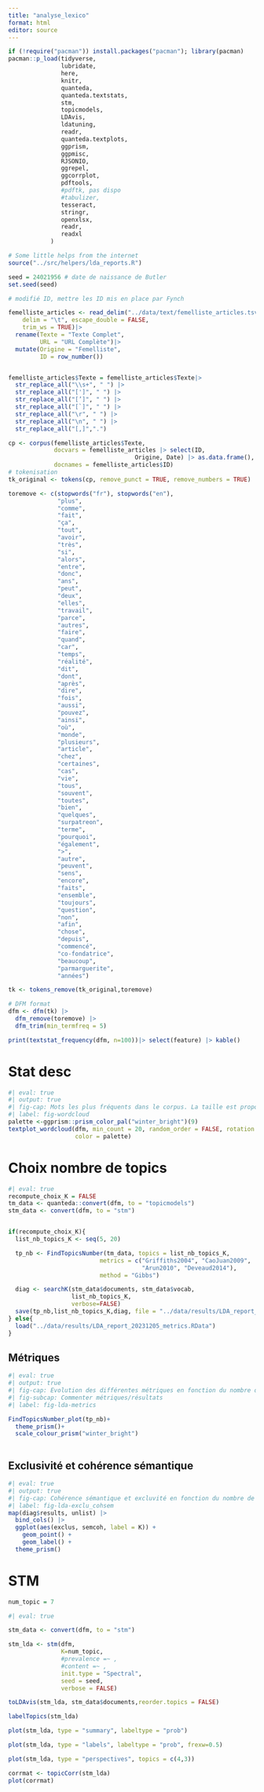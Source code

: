 ```yaml
---
title: "analyse_lexico"
format: html
editor: source
---
```


```r
if (!require("pacman")) install.packages("pacman"); library(pacman)
pacman::p_load(tidyverse,
               lubridate,
               here,
               knitr,
               quanteda,
               quanteda.textstats,
               stm,
               topicmodels,
               LDAvis,
               ldatuning,
               readr,
               quanteda.textplots,
               ggprism,
               ggpmisc,
               RJSONIO,
               ggrepel,
               ggcorrplot,
               pdftools,
               #pdftk, pas dispo
               #tabulizer,
               tesseract,
               stringr,
               openxlsx,
               readr,
               readxl
            )

# Some little helps from the internet
source("../src/helpers/lda_reports.R")

seed = 24021956 # date de naissance de Butler
set.seed(seed)
```

```r
# modifié ID, mettre les ID mis en place par Fynch

femelliste_articles <- read_delim("../data/text/femelliste_articles.tsv", 
    delim = "\t", escape_double = FALSE, 
    trim_ws = TRUE)|>
  rename(Texte = "Texte Complet",
         URL = "URL Complète")|>
  mutate(Origine = "Femelliste",
         ID = row_number())


femelliste_articles$Texte = femelliste_articles$Texte|>
  str_replace_all("\\s+", " ") |>
  str_replace_all("[']", " ") |>
  str_replace_all("[’]", " ") |>
  str_replace_all("[`]", " ") |>
  str_replace_all("\r", " ") |>
  str_replace_all("\n", " ") |>
  str_replace_all("[,]",".")

cp <- corpus(femelliste_articles$Texte, 
             docvars = femelliste_articles |> select(ID,
                                    Origine, Date) |> as.data.frame(), 
             docnames = femelliste_articles$ID)
# tokenisation
tk_original <- tokens(cp, remove_punct = TRUE, remove_numbers = TRUE)
```


```r
toremove <- c(stopwords("fr"), stopwords("en"),
              "plus",
              "comme",
              "fait",
              "ça",
              "tout",
              "avoir",
              "très",
              "si",
              "alors",
              "entre",
              "donc",
              "ans",
              "peut",
              "deux",
              "elles",
              "travail",
              "parce",
              "autres",
              "faire",
              "quand",
              "car",
              "temps",
              "réalité",
              "dit",
              "dont",
              "après",
              "dire",
              "fois",
              "aussi",
              "pouvez",
              "ainsi",
              "où",
              "monde",
              "plusieurs",
              "article",
              "chez",
              "certaines",
              "cas",
              "vie",
              "tous",
              "souvent",
              "toutes",
              "bien",
              "quelques",
              "surpatreon",
              "terme",
              "pourquoi",
              "également",
              ">",
              "autre",
              "peuvent",
              "sens",
              "encore",
              "faits",
              "ensemble",
              "toujours",
              "question",
              "non",
              "afin",
              "chose",
              "depuis",
              "commencé",
              "co-fondatrice",
              "beaucoup",
              "parmarguerite",
              "années")

tk <- tokens_remove(tk_original,toremove)

# DFM format
dfm <- dfm(tk) |>
  dfm_remove(toremove) |>
  dfm_trim(min_termfreq = 5)
```

```r
print(textstat_frequency(dfm, n=100))|> select(feature) |> kable()
```

# Stat desc

```r
#| eval: true
#| output: true
#| fig-cap: Mots les plus fréquents dans le corpus. La taille est proportionnelle à la fréquence.
#| label: fig-wordcloud
palette <-ggprism::prism_color_pal("winter_bright")(9)
textplot_wordcloud(dfm, min_count = 20, random_order = FALSE, rotation = 0.25,
                   color = palette)
```
# Choix nombre de topics

```r
#| eval: true
recompute_choix_K = FALSE
tm_data <- quanteda::convert(dfm, to = "topicmodels")
stm_data <- convert(dfm, to = "stm")


if(recompute_choix_K){
  list_nb_topics_K <- seq(5, 20)

  tp_nb <- FindTopicsNumber(tm_data, topics = list_nb_topics_K, 
                          metrics = c("Griffiths2004", "CaoJuan2009", 
                                      "Arun2010", "Deveaud2014"),
                          method = "Gibbs")

  diag <- searchK(stm_data$documents, stm_data$vocab, 
                  list_nb_topics_K, 
                  verbose=FALSE)
  save(tp_nb,list_nb_topics_K,diag, file = "../data/results/LDA_report_20231205_metrics.RData")
} else{
  load("../data/results/LDA_report_20231205_metrics.RData")
}

```

## Métriques

```r
#| eval: true
#| output: true
#| fig-cap: Evolution des différentes métriques en fonction du nombre de topics
#| fig-subcap: Commenter métriques/résultats
#| label: fig-lda-metrics

FindTopicsNumber_plot(tp_nb)+
  theme_prism()+
  scale_colour_prism("winter_bright")
  
```
## Exclusivité et cohérence sémantique
```r
#| eval: true
#| output: true
#| fig-cap: Cohérence sémantique et excluvité en fonction du nombre de topics
#| label: fig-lda-exclu_cohsem
map(diag$results, unlist) |> 
  bind_cols() |> 
  ggplot(aes(exclus, semcoh, label = K)) +
    geom_point() +
    geom_label() +
  theme_prism()
```

# STM
```r
num_topic = 7
```

```r
#| eval: true

stm_data <- convert(dfm, to = "stm")

stm_lda <- stm(dfm,
               K=num_topic, 
               #prevalence =~ ,
               #content =~ ,
               init.type = "Spectral",
               seed = seed, 
               verbose = FALSE)
```

```r
toLDAvis(stm_lda, stm_data$documents,reorder.topics = FALSE)

```
```r
labelTopics(stm_lda)

```
```r
plot(stm_lda, type = "summary", labeltype = "prob")

```
```r
plot(stm_lda, type = "labels", labeltype = "prob", frexw=0.5)
```
```r
plot(stm_lda, type = "perspectives", topics = c(4,3))

```

```r
corrmat <- topicCorr(stm_lda)
plot(corrmat)
```


